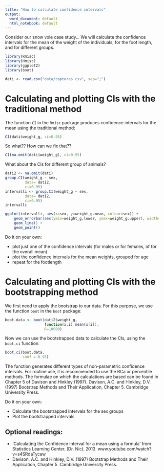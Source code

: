 ```yaml
---
title: "How to calculate confidence intervals"
output:
  word_document: default
  html_notebook: default
---
```


Consider our snow vole case study... We will calculate the confidence intervals for the mean of the weight of the individuals, for the foot length, and for different groups. 

```r
library(Rmisc)
library(Hmisc)
library(ggplot2)
library(boot)
```

```r
dati <- read.csv("data/captures.csv", sep=";")
```


# Calculating and plotting CIs with the traditional method

The function `CI` in the `Rmisc` package produces confidence intervals for the mean using the traditional method:

```r
CI(dati$weight_g, ci=0.95)
```

So what?? How can we fix that??

```r
CI(na.omit(dati$weight_g), ci=0.95)
```

What about the CIs for different group of animals?

```r
dati2 <- na.omit(dati)
group.CI(weight_g ~ sex,
         data= dati2,
         ci=0.95)
intervalli <- group.CI(weight_g ~ sex,
         data= dati2,
         ci=0.95)
intervalli
```


```r
ggplot(intervalli, aes(x=sex, y=weight_g.mean, colour=sex)) +
    geom_errorbar(aes(ymin=weight_g.lower, ymax=weight_g.upper), width=.1) +
    geom_line() +
    geom_point()
```

Do it on your own:

* plot just one of the confidence intervals (for males or for females, of for the overall mean)
* plot the confidence intervals for the mean weights, grouped for age
* repeat for the footlength


# Calculating and plotting CIs with the bootstrapping method

We first need to apply the bootstrap to our data. For this purpose, we use the function `boot` in the `boot` package:

```r
boot.data <- boot(dati2$weight_g,
                  function(x,i) mean(x[i]), 
                  R=10000)
```

Now we can use the bootstrapped data to calculate the CIs, using the `boot.ci` function:

```r
boot.ci(boot.data,
        conf = 0.95)
```

The function generates different types of non-parametric confidence intervals. For routine use, it is recommended to use the BCa or percentile methods. The formulae on which the calculations are based can be found in Chapter 5 of Davison and Hinkley (1997). Davison, A.C. and Hinkley, D.V. (1997) Bootstrap Methods and Their Application, Chapter 5. Cambridge University Press.

Do it on your own:

* Calculate the bootstrapped intervals for the sex groups
* Plot the bootstrapped intervals

## Optional readings:   

* 'Calculating the Confidence interval for a mean using a formula' from Statistics Learning Center. (Dr. Nic). 2013. www.youtube.com/watch?v=s4SRdaTycaw
* Davison, A.C. and Hinkley, D.V. (1997) Bootstrap Methods and Their Application, Chapter 5. Cambridge University Press.


